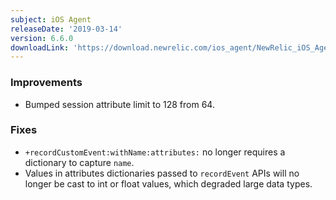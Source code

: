 ```yaml
---
subject: iOS Agent
releaseDate: '2019-03-14'
version: 6.6.0
downloadLink: 'https://download.newrelic.com/ios_agent/NewRelic_iOS_Agent_6.6.0.zip'
---
```


### Improvements

* Bumped session attribute limit to 128 from 64.

### Fixes

* `+recordCustomEvent:withName:attributes:` no longer requires a dictionary to capture `name`.
* Values in attributes dictionaries passed to `recordEvent` APIs will no longer be cast to int or float values, which degraded large data types.
